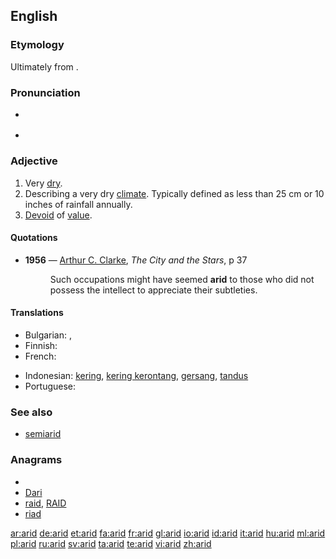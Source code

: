 ==English==

===Etymology===
Ultimately from {{etyl|la}} {{term|aridus||dry}}.

===Pronunciation===
* {{a|UK}} {{IPA|/ˈæ.ɹɪd/}} {{SAMPA|/{.rId/}}
* {{audio|en-us-arid.ogg|Audio (US)}}

===Adjective===
{{en-adj|arid|er|more}}
{{wikipedia}}

# Very [[dry]].
# Describing a very dry [[climate]].  Typically defined as less than 25 cm or 10 inches of rainfall annually.
# [[devoid|Devoid]] of [[value]].

====Quotations====
* '''1956''' — [[w:Arthur C. Clarke|Arthur C. Clarke]], ''The City and the Stars'', p 37
*: Such occupations might have seemed '''arid''' to those who did not possess the intellect to appreciate their subtleties.

====Translations====
{{trans-top|very dry}}
* Bulgarian: {{t|bg|сух}},  {{t|bg|безводен}}
* Finnish: {{t+|fi|kuiva}}
* French: {{t+|fr|aride}}
{{trans-mid}}
* Indonesian: [[kering]], [[kering kerontang]], [[gersang]], [[tandus]]
* Portuguese: {{t+|pt|árido}}
{{trans-bottom}}

===See also===
* [[semiarid]]

===Anagrams===
* {{alphagram|adir}}
* [[Dari#English|Dari]]
* [[raid#English|raid]], [[RAID#English|RAID]]
* [[riad#English|riad]]


[[ar:arid]]
[[de:arid]]
[[et:arid]]
[[fa:arid]]
[[fr:arid]]
[[gl:arid]]
[[io:arid]]
[[id:arid]]
[[it:arid]]
[[hu:arid]]
[[ml:arid]]
[[pl:arid]]
[[ru:arid]]
[[sv:arid]]
[[ta:arid]]
[[te:arid]]
[[vi:arid]]
[[zh:arid]]